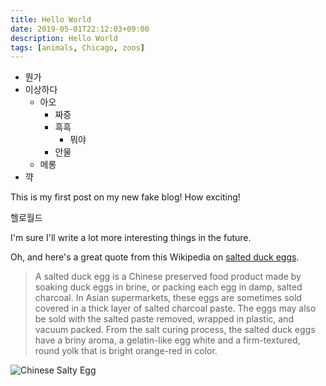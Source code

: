 ```yaml
---
title: Hello World
date: 2019-05-01T22:12:03+09:00
description: Hello World
tags: [animals, Chicago, zoos]
---
```


- 뭔가
- 이상하다
  - 아오
    - 짜증
    - 흑흑
      - 뭐야
    - 안물
  - 메롱
- 꺅

This is my first post on my new fake blog! How exciting!

헬로월드

I'm sure I'll write a lot more interesting things in the future.

Oh, and here's a great quote from this Wikipedia on
[salted duck eggs](https://en.wikipedia.org/wiki/Salted_duck_egg).

> A salted duck egg is a Chinese preserved food product made by soaking duck
> eggs in brine, or packing each egg in damp, salted charcoal. In Asian
> supermarkets, these eggs are sometimes sold covered in a thick layer of salted
> charcoal paste. The eggs may also be sold with the salted paste removed,
> wrapped in plastic, and vacuum packed. From the salt curing process, the
> salted duck eggs have a briny aroma, a gelatin-like egg white and a
> firm-textured, round yolk that is bright orange-red in color.

![Chinese Salty Egg](./salty_egg.jpg)
